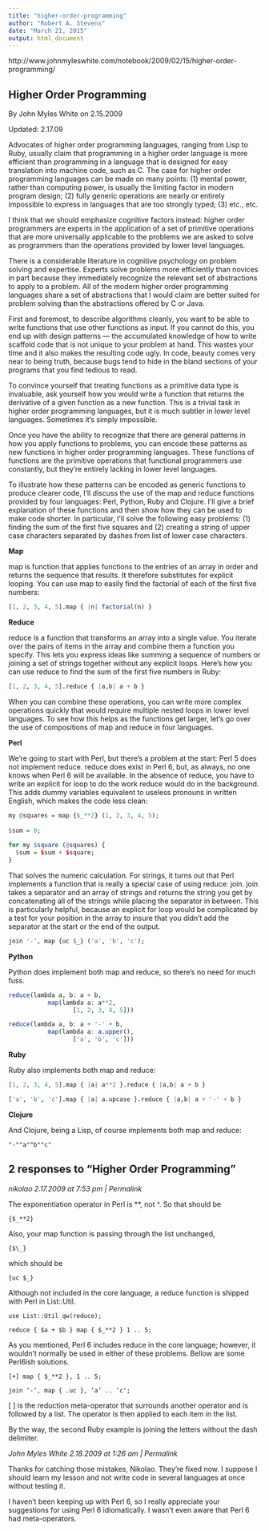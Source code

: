 ```yaml
---
title: "higher-order-programming"
author: "Robert A. Stevens"
date: "March 21, 2015"
output: html_document
---
```


http://www.johnmyleswhite.com/notebook/2009/02/15/higher-order-programming/

## Higher Order Programming

By John Myles White on 2.15.2009

Updated: 2.17.09

Advocates of higher order programming languages, ranging from Lisp to Ruby, usually claim that programming in a higher order language is more efficient than programming in a language that is designed for easy translation into machine code, such as C. The case for higher order programming languages can be made on many points: (1) mental power, rather than computing power, is usually the limiting factor in modern program design; (2) fully generic operations are nearly or entirely impossible to express in languages that are too strongly typed; (3) etc., etc.

I think that we should emphasize cognitive factors instead: higher order programmers are experts in the application of a set of primitive operations that are more universally applicable to the problems we are asked to solve as programmers than the operations provided by lower level languages.

There is a considerable literature in cognitive psychology on problem solving and expertise. Experts solve problems more efficiently than novices in part because they immediately recognize the relevant set of abstractions to apply to a problem. All of the modern higher order programming languages share a set of abstractions that I would claim are better suited for problem solving than the abstractions offered by C or Java.

First and foremost, to describe algorithms cleanly, you want to be able to write functions that use other functions as input. If you cannot do this, you end up with design patterns — the accumulated knowledge of how to write scaffold code that is not unique to your problem at hand. This wastes your time and it also makes the resulting code ugly. In code, beauty comes very near to being truth, because bugs tend to hide in the bland sections of your programs that you find tedious to read.

To convince yourself that treating functions as a primitive data type is invaluable, ask yourself how you would write a function that returns the derivative of a given function as a new function. This is a trivial task in higher order programming languages, but it is much subtler in lower level languages. Sometimes it’s simply impossible.

Once you have the ability to recognize that there are general patterns in how you apply functions to problems, you can encode these patterns as new functions in higher order programming languages. These functions of functions are the primitive operations that functional programmers use constantly, but they’re entirely lacking in lower level languages.

To illustrate how these patterns can be encoded as generic functions to produce clearer code, I’ll discuss the use of the map and reduce functions provided by four languages: Perl, Python, Ruby and Clojure. I’ll give a brief explanation of these functions and then show how they can be used to make code shorter. In particular, I’ll solve the following easy problems: (1) finding the sum of the first five squares and (2) creating a string of upper case characters separated by dashes from list of lower case characters.

**Map**

map is function that applies functions to the entries of an array in order and returns the sequence that results. It therefore substitutes for explicit looping. You can use map to easily find the factorial of each of the first five numbers:

```r
[1, 2, 3, 4, 5].map { |n| factorial(n) }
```

**Reduce**

reduce is a function that transforms an array into a single value. You iterate over the pairs of items in the array and combine them a function you specify. This lets you express ideas like summing a sequence of numbers or joining a set of strings together without any explicit loops. Here’s how you can use reduce to find the sum of the first five numbers in Ruby:

```r
[1, 2, 3, 4, 5].reduce { |a,b| a + b }
```

When you can combine these operations, you can write more complex operations quickly that would require multiple nested loops in lower level languages. To see how this helps as the functions get larger, let’s go over the use of compositions of map and reduce in four languages.

**Perl**

We’re going to start with Perl, but there’s a problem at the start: Perl 5 does not implement reduce. reduce does exist in Perl 6, but, as always, no one knows when Perl 6 will be available. In the absence of reduce, you have to write an explicit for loop to do the work reduce would do in the background. This adds dummy variables equivalent to useless pronouns in written English, which makes the code less clean:

```r
my @squares = map {$_**2} (1, 2, 3, 4, 5);
 
$sum = 0;
 
for my $square (@squares) {
  $sum = $sum + $square;
}
```

That solves the numeric calculation. For strings, it turns out that Perl implements a function that is really a special case of using reduce: join. join takes a separator and an array of strings and returns the string you get by concatenating all of the strings while placing the separator in between. This is particularly helpful, because an explicit for loop would be complicated by a test for your position in the array to insure that you didn’t add the separator at the start or the end of the output.

```r
join '-', map {uc $_} ('a', 'b', 'c');
```

**Python**

Python does implement both map and reduce, so there’s no need for much fuss.

```r
reduce(lambda a, b: a + b,
           map(lambda a: a**2,
                  [1, 2, 3, 4, 5]))

reduce(lambda a, b: a + '-' + b,
           map(lambda a: a.upper(),
                  ['a', 'b', 'c']))
```

**Ruby**

Ruby also implements both map and reduce:

```r
[1, 2, 3, 4, 5].map { |a| a**2 }.reduce { |a,b| a + b }

['a', 'b', 'c'].map { |a| a.upcase }.reduce { |a,b| a + '-' + b }
```

**Clojure**

And Clojure, being a Lisp, of course implements both map and reduce:

    "-""a""b""c"

## 2 responses to “Higher Order Programming”

*nikolao 2.17.2009 at 7:53 pm | Permalink*

The exponentiation operator in Perl is \*\*, not ^. So that should be 

    {$_**2} 

Also, your map function is passing through the list unchanged,

    {$\_} 

which should be 

    {uc $_}

Although not included in the core language, a reduce function is shipped with Perl in List::Util.

    use List::Util qw(reduce);
    
    reduce { $a + $b } map { $_**2 } 1 .. 5;

As you mentioned, Perl 6 includes reduce in the core language; however, it wouldn’t normally be used in either of these problems. Bellow are some Perl6ish solutions.

    [+] map { $_**2 }, 1 .. 5;
    
    join ‘-‘, map { .uc }, ‘a’ .. ‘c';

[ ] is the reduction meta-operator that surrounds another operator and is followed by a list. The operator is then applied to each item in the list.

By the way, the second Ruby example is joining the letters without the dash delimiter.

*John Myles White 2.18.2009 at 1:26 am | Permalink*

Thanks for catching those mistakes, Nikolao. They’re fixed now. I suppose I should learn my lesson and not write code in several languages at once without testing it.

I haven’t been keeping up with Perl 6, so I really appreciate your suggestions for using Perl 6 idiomatically. I wasn’t even aware that Perl 6 had meta-operators.
